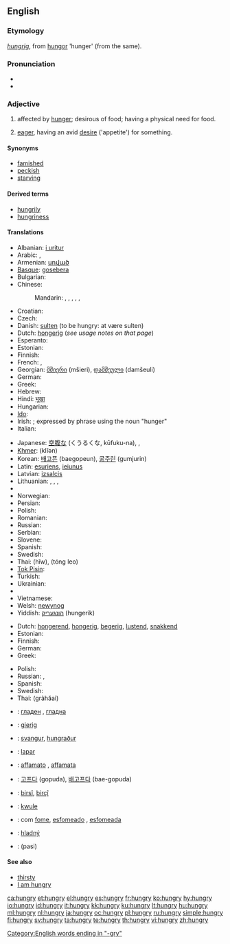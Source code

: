 ==English==

===Etymology===
{{etyl|ang}} ''[[hungrig]]'', from [[hungor]] 'hunger' (from the same).

===Pronunciation===
* {{IPA|/ˈhʌŋ.ɡɹiː/}}
* {{audio|en-us-hungry.ogg|Audio (US)}}

===Adjective===
{{en-adj|hungri|er}}

# affected by [[hunger]]; desirous of food; having a physical need for food.
# {{figurative}} [[eager]], having an avid [[desire]] ('appetite') for something.

====Synonyms====
* [[famished]]
* [[peckish]]
* [[starving]]

====Derived terms====
* [[hungrily]]
* [[hungriness]]

====Translations====
{{trans-top|affected by hunger; desirous of food}}
* Albanian: [[i uritur]]
* Arabic: {{t|ar|جائع|tr=jaa’i`|sc=Arab}},  {{t|ar|جوعان|tr=jaw`aan|sc=Arab}}
* Armenian: [[սոված]]
* [[Basque]]: [[gosebera]]
* Bulgarian: {{t|bg|гладен|tr=gladen|sc=Cyrl}}
* Chinese:
*: Mandarin: {{t|cmn|飢餓|sc=Hani|xs=Mandarin}},  {{t|cmn|饥饿|tr=jī'è|sc=Hani|xs=Mandarin}},  {{t-|cmn|餓|sc=Hani|xs=Mandarin}},  {{t-|cmn|饿|tr=è|sc=Hani|xs=Mandarin}},  {{t-|cmn|飢|sc=Hani|xs=Mandarin}},  {{t-|cmn|饥|tr=jī|sc=Hani|xs=Mandarin}}
* Croatian: {{t-|hr|gladan}}
* Czech: {{t-|cs|hladový|m}}
* Danish: [[sulten]] (to be hungry: at være sulten)
* Dutch: [[hongerig]] (''see usage notes on that page'')
* Esperanto: {{t-|eo|malsata|xs=Esperanto}}
* Estonian: {{t|et|näljane}}
* Finnish: {{t+|fi|nälkäinen}}
* French: {{t|fr|avoir faim}}, {{t|fr|affamé}}
* Georgian: [[მშიერი]] (mšieri), [[დამშეული]] (damšeuli)
* German: {{t+|de|hungrig}}
* Greek: {{t+|el|πεινασμένος|m|sc=Grek}}
* Hebrew: {{t+|he|רעב|sc=Hebr}}
* Hindi: [[भूखा]]
* Hungarian: {{t+|hu|éhes}}
* [[Ido]]: {{t-|io|hungroza|xs=Ido}}
* Irish: {{t|ga|ocrach|xs=Irish}}; {{qualifier|attributive}} expressed by phrase using the noun {{t-|ga|ocras|m|xs=Irish}} "hunger"
* Italian: {{t-|it|affamato}}
{{trans-mid}}
* Japanese: [[空腹|空腹な]] (くうるくな, kūfuku-na),  {{t|ja|飢えた|tr=うえた, ueta, かつえた, katsueta|sc=Jpan}},  {{t|ja|お腹の空いていた|tr=おなかのすいていた, o-naka-no suite ita|sc=Jpan}}
* [[Khmer]]: {{Khmr|[[ឃ្លាន]]}} (klīən)
* Korean: [[배고픈]] (baegopeun), [[굶주린]] (gumjurin)
* Latin: [[esuriens]], [[ieiunus]]
* Latvian: [[izsalcis]]
* Lithuanian: {{t+|lt|alkanas|m|xs=Lithuanian}}, {{t+|lt|alkana|f|xs=Lithuanian}}, {{t+|lt|išbadėjęs|m|xs=Lithuanian}}, {{t+|lt|išbadėjusi|f|xs=Lithuanian}}
* {{trreq|Mongolian}}
* Norwegian: {{t|no|sulten}}
* Persian: {{t+|fa|گرسنه|sc=fa-Arab|xs=Persian}}
* Polish: {{t+|pl|głodny|m}}
* Romanian: {{t|ro|flămând}}
* Russian: {{t|ru|гoлoдный|tr=golódnyj|sc=Cyrl}}
* Serbian: {{t|sr|гладан|tr=gladan|sc=Cyrl}}
* Slovene: {{t+|sl|lačen}}
* Spanish: {{t-|es|hambriento}}
* Swedish: {{t+|sv|hungrig}}
* Thai: {{Thai|[[หิว]]}} (hĭw), {{Thai|[[ท้องเลว]]}} (tóng leo)
* [[Tok Pisin]]: {{t-|tpi|hanggre|xs=Tok Pisin}}
* Turkish: {{t+|tr|aç}}
* Ukrainian: {{t|uk|голодний|tr=holódnyj|sc=Cyrl|xs=Ukrainian}}
* {{trreq|Urdu}}
* Vietnamese: {{t+|vi|đói|xs=Vietnamese}}
* Welsh: [[newynog]]
* Yiddish: [[הונגעריק]] (hungerik)
{{trans-bottom}}

{{trans-top|eager, having a desire for something}}
* Dutch: [[hongerend]], [[hongerig]], [[begerig]], [[lustend]], [[snakkend]]
* Estonian: {{t|et|ihkav}}
* Finnish: {{t+|fi|nälkäinen}}
* German: {{t-|de|gierig}}
* Greek: {{t+|el|πεινασμένος|m|sc=Grek}}
{{trans-mid}}
* Polish: {{t-|pl|spragniony|m}}
* Russian: {{t|ru|алчущий|tr=álčuščij|sc=Cyrl}}, {{t|ru|жаждущий|tr=žážduščij|sc=Cyrl}}
* Spanish: {{t-|es|hambriento}}
* Swedish: {{t+|sv|hungrig}}
* Thai: {{Thai|[[กระหาย]]}} (gràhăai)
{{trans-bottom}}

{{checktrans-top}}
* {{ttbc|Bulgarian}}: [[гладен]] {{m}}, [[гладна]] {{f}}
* {{ttbc|German}}: [[gierig]]
* {{ttbc|Icelandic}}: [[svangur]], [[hungraður]]
* {{ttbc|Indonesian}}: [[lapar]]
* {{ttbc|Italian}}: [[affamato]] {{m}}, [[affamata]] {{f}}
* {{ttbc|Korean}}: [[고프다]] (gopuda), [[배고프다]] (bae-gopuda)
{{checktrans-mid}}
* {{ttbc|Kurdish}}: [[birsî]], [[birçî]]
* {{ttbc|Marshallese}}: [[kwule]]
* {{ttbc|Portuguese}}: com [[fome]], [[esfomeado]] {{m}}, [[esfomeada]] {{f}}
* {{ttbc|Slovak}}: [[hladný]]
* {{ttbc|Tamil}}: (pasi)
{{checktrans-bottom}}

====See also====
* [[thirsty]]
* [[I am hungry]]

[[Category:English words ending in "-gry"]]

[[ca:hungry]]
[[et:hungry]]
[[el:hungry]]
[[es:hungry]]
[[fr:hungry]]
[[ko:hungry]]
[[hy:hungry]]
[[io:hungry]]
[[id:hungry]]
[[it:hungry]]
[[kk:hungry]]
[[ku:hungry]]
[[lt:hungry]]
[[hu:hungry]]
[[ml:hungry]]
[[nl:hungry]]
[[ja:hungry]]
[[oc:hungry]]
[[pl:hungry]]
[[ru:hungry]]
[[simple:hungry]]
[[fi:hungry]]
[[sv:hungry]]
[[ta:hungry]]
[[te:hungry]]
[[th:hungry]]
[[vi:hungry]]
[[zh:hungry]]
